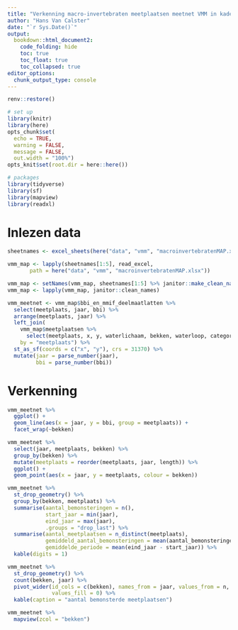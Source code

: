 ```yaml
---
title: "Verkenning macro-invertebraten meetplaatsen meetnet VMM in kader van MAP"
author: "Hans Van Calster"
date: "`r Sys.Date()`"
output:
  bookdown::html_document2:
    code_folding: hide
    toc: true
    toc_float: true
    toc_collapsed: true
editor_options: 
  chunk_output_type: console
---
```


```r
renv::restore()

# set up
library(knitr)
library(here)
opts_chunk$set(
  echo = TRUE,
  warning = FALSE,
  message = FALSE,
  out.width = "100%")
opts_knit$set(root.dir = here::here())

# packages
library(tidyverse)
library(sf)
library(mapview)
library(readxl)
```

# Inlezen data

```r
sheetnames <- excel_sheets(here("data", "vmm", "macroinvertebratenMAP.xlsx"))

vmm_map <- lapply(sheetnames[1:5], read_excel,
       path = here("data", "vmm", "macroinvertebratenMAP.xlsx"))

vmm_map <- setNames(vmm_map, sheetnames[1:5] %>% janitor::make_clean_names())
vmm_map <- lapply(vmm_map, janitor::clean_names)
```

```r
vmm_meetnet <- vmm_map$bbi_en_mmif_deelmaatlatten %>%
  select(meetplaats, jaar, bbi) %>%
  arrange(meetplaats, jaar) %>%
  left_join(
    vmm_map$meetplaatsen %>%
      select(meetplaats, x, y, waterlichaam, bekken, waterloop, categorie),
    by = "meetplaats") %>%
  st_as_sf(coords = c("x", "y"), crs = 31370) %>%
  mutate(jaar = parse_number(jaar),
         bbi = parse_number(bbi))
```

# Verkenning

```r
vmm_meetnet %>%
  ggplot() + 
  geom_line(aes(x = jaar, y = bbi, group = meetplaats)) +
  facet_wrap(~bekken)
```

```r
vmm_meetnet %>%
  select(jaar, meetplaats, bekken) %>%
  group_by(bekken) %>%
  mutate(meetplaats = reorder(meetplaats, jaar, length)) %>%
  ggplot() +
  geom_point(aes(x = jaar, y = meetplaats, colour = bekken))
```


```r
vmm_meetnet %>%
  st_drop_geometry() %>%
  group_by(bekken, meetplaats) %>%
  summarise(aantal_bemonsteringen = n(),
            start_jaar = min(jaar),
            eind_jaar = max(jaar),
            .groups = "drop_last") %>%
  summarise(aantal_meetplaatsen = n_distinct(meetplaats),
            gemiddeld_aantal_bemonsteringen = mean(aantal_bemonsteringen),
            gemiddelde_periode = mean(eind_jaar - start_jaar)) %>%
  kable(digits = 1)
```

```r
vmm_meetnet %>%
  st_drop_geometry() %>%
  count(bekken, jaar) %>%
  pivot_wider(id_cols = c(bekken), names_from = jaar, values_from = n,
              values_fill = 0) %>%
  kable(caption = "aantal bemonsterde meetplaatsen")
```

```r
vmm_meetnet %>%
  mapview(zcol = "bekken")
```


